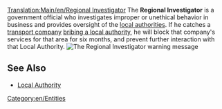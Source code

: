 [[Translation:Main/en/Regional Investigator]]
The '''Regional Investigator''' is a government official who investigates improper or unethical behavior in business and provides oversight of the [[Main/en/Local authority|local authorities]]. If he catches a [[Main/en/Transport company|transport company]] [[Main/en/Local Authority#Pass a Bribe|bribing a local authority]], he will block that company's services for that area for six months, and prevent further interaction with that Local Authority.
[[File:en/Regionalinvestigator.png|center|frame|The Regional Investigator warning message]]

==See Also==
*[[Main/en/Local authority|Local Authority]]

[[Category:en/Entities]]
